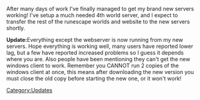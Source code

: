 {{Update|date = 9 September 2001}}

After many days of work I've finally managed to get my brand new servers working! I've setup a much needed 4th world server, and I expect to transfer the rest of the runescape worlds and website to the new servers shortly.

'''Update:'''Everything except the webserver is now running from my new servers. Hope everything is working well, many users have reported lower lag, but a few have reported increased problems so I guess it depends where you are. Also people have been mentioning they can't get the new windows client to work. Remember you CANNOT run 2 copies of the windows client at once, this means after downloading the new version you must close the old copy before starting the new one, or it won't work!
[[Category:Updates]]
